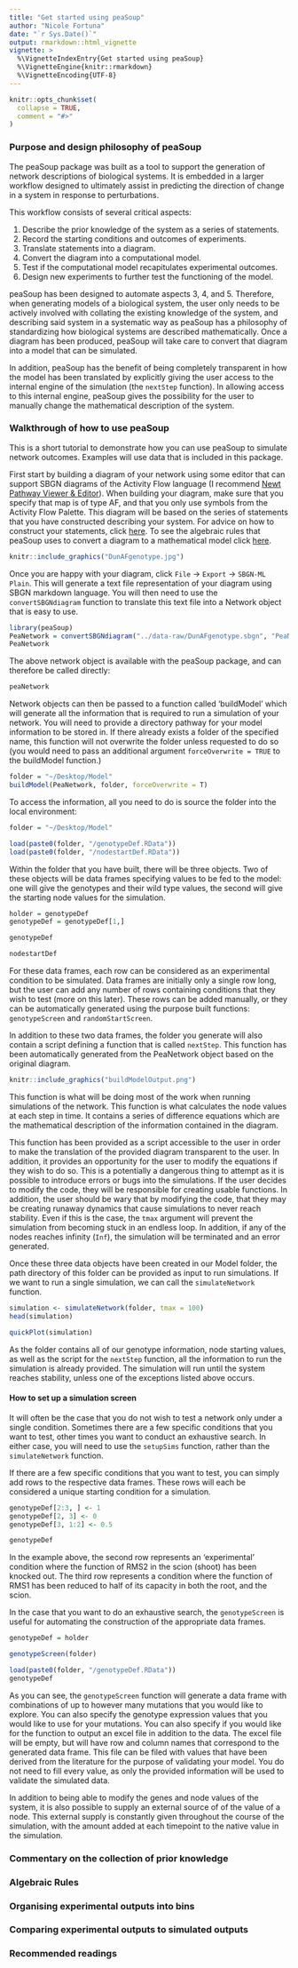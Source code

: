 ```yaml
---
title: "Get started using peaSoup"
author: "Nicole Fortuna"
date: "`r Sys.Date()`"
output: rmarkdown::html_vignette
vignette: >
  %\VignetteIndexEntry{Get started using peaSoup}
  %\VignetteEngine{knitr::rmarkdown}
  %\VignetteEncoding{UTF-8}
---
```


```r
knitr::opts_chunk$set(
  collapse = TRUE,
  comment = "#>"
)
```

### Purpose and design philosophy of peaSoup

The peaSoup package was built as a tool to support the generation of network descriptions of biological systems. It is embedded in a larger workflow designed to ultimately assist in predicting the direction of change in a system in response to perturbations.

This workflow consists of several critical aspects: 

1. Describe the prior knowledge of the system as a series of statements.
2. Record the starting conditions and outcomes of experiments.
3. Translate statements into a diagram.
4. Convert the diagram into a computational model.
5. Test if the computational model recapitulates experimental outcomes.
6. Design new experiments to further test the functioning of the model.

peaSoup has been designed to automate aspects 3, 4, and 5. Therefore, when generating models of a biological system, the user only needs to be actively involved with collating the existing knowledge of the system, and describing said system in a systematic way as peaSoup has a philosophy of standardizing how biological systems are described mathematically. Once a diagram has been produced, peaSoup will take care to convert that diagram into a model that can be simulated.

In addition, peaSoup has the benefit of being completely transparent in how the model has been translated by explicitly giving the user access to the internal engine of the simulation (the `nextStep` function). In allowing access to this internal engine, peaSoup gives the possibility for the user to manually change the mathematical description of the system.

### Walkthrough of how to use peaSoup

This is a short tutorial to demonstrate how you can use peaSoup to simulate network outcomes. Examples will use data that is included in this package.

First start by building a diagram of your network using some editor that can support SBGN diagrams of the Activity Flow language (I recommend [Newt Pathway Viewer & Editor](https://web.newteditor.org/)). When building your diagram, make sure that you specify that map is of type AF, and that you only use symbols from the Activity Flow Palette. This diagram will be based on the series of statements that you have constructed describing your system. For advice on how to construct your statements, click [here](#hypotheses). To see the algebraic rules that peaSoup uses to convert a diagram to a mathematical model click [here](#rules).

```r
knitr::include_graphics("DunAFgenotype.jpg")
```

Once you are happy with your diagram, click `File` -> `Export` -> `SBGN-ML Plain`. This will generate a text file representation of your diagram using SBGN markdown language. You will then need to use the `convertSBGNdiagram` function to translate this text file into a Network object that is easy to use.

```r
library(peaSoup)
PeaNetwork = convertSBGNdiagram("../data-raw/DunAFgenotype.sbgn", "PeaNetwork")
PeaNetwork
```

The above network object is available with the peaSoup package, and can therefore be called directly:

```r
peaNetwork
```

Network objects can then be passed to a function called 'buildModel' which will generate all
the information that is required to run a simulation of your network. You will need to provide a directory pathway for your model information to be stored in. If there already exists a folder of the specified name, this function will not overwrite the folder unless requested to do so (you would need to pass an additional argument `forceOverwrite = TRUE` to the buildModel function.)

```r
folder = "~/Desktop/Model"
buildModel(PeaNetwork, folder, forceOverwrite = T)
```

To access the information, all you need to do is source the folder into the local environment:
```r
folder = "~/Desktop/Model"
```


```r
load(paste0(folder, "/genotypeDef.RData"))
load(paste0(folder, "/nodestartDef.RData"))
```

Within the folder that you have built, there will be three objects. Two of these objects will be data frames specifying values to be fed to the model: one will give the genotypes and their wild type values, the second will give the starting node values for the simulation.

```r
holder = genotypeDef
genotypeDef = genotypeDef[1,]
```

```r
genotypeDef

nodestartDef
```

For these data frames, each row can be considered as an experimental condition to be simulated. Data frames are initially only a single row long, but the user can add any number of rows containing conditions that they wish to test (more on this later). These rows can be added manually, or they can be automatically generated using the purpose built functions: `genotypeScreen` and `randomStartScreen`.

In addition to these two data frames, the folder you generate will also contain a script defining a function that is called `nextStep`. This function has been automatically generated from the PeaNetwork object based on the original diagram. 

```r
knitr::include_graphics("buildModelOutput.png")
```

This function is what will be doing most of the work when running simulations of the network. This function is what calculates the node values at each step in time. It contains a series of difference equations which are the mathematical description of the information contained in the diagram.

This function has been provided as a script accessible to the user in order to make the translation of the provided diagram transparent to the user. In addition, it provides an opportunity for the user to modify the equations if they wish to do so. This is a potentially a dangerous thing to attempt as it is possible to introduce errors or bugs into the simulations. If the user decides to modify the code, they will be responsible for creating usable functions. In addition, the user should be wary that by modifying the code, that they may be creating runaway dynamics that cause simulations to never reach stability. Even if this is the case, the `tmax` argument will prevent the simulation from becoming stuck in an endless loop. In addition, if any of the nodes reaches infinity (`Inf`), the simulation will be terminated and an error generated.

Once these three data objects have been created in our Model folder, the path directory of this folder can be provided as input to run simulations. If we want to run a single simulation, we can call the `simulateNetwork` function.

```r
simulation <- simulateNetwork(folder, tmax = 100) 
head(simulation)
```

```r
quickPlot(simulation)
```

As the folder contains all of our genotype information, node starting values, as well as the script for the `nextStep` function, all the information to run the simulation is already provided. The simulation will run until the system reaches stability, unless one of the exceptions listed above occurs.

#### How to set up a simulation screen
It will often be the case that you do not wish to test a network only under a single condition. Sometimes there are a few specific conditions that you want to test, other times you want to conduct an exhaustive search. In either case, you will need to use the `setupSims` function, rather than the `simulateNetwork` function.

If there are a few specific conditions that you want to test, you can simply add rows to the respective data frames. These rows will each be considered a unique starting condition for a simulation.

```r
genotypeDef[2:3, ] <- 1
genotypeDef[2, 3] <- 0
genotypeDef[3, 1:2] <- 0.5

genotypeDef
```
In the example above, the second row represents an 'experimental' condition where the function of RMS2 in the scion (shoot) has been knocked out. The third row represents a condition where the function of RMS1 has been reduced to half of its capacity in both the root, and the scion.

In the case that you want to do an exhaustive search, the `genotypeScreen` is useful for automating the construction of the appropriate data frames.

```r
genotypeDef = holder
```

```r
genotypeScreen(folder)

load(paste0(folder, "/genotypeDef.RData"))
genotypeDef 
```

As you can see, the `genotypeScreen` function will generate a data frame with combinations of up to however many mutations that you would like to explore. You can also specify the genotype expression values that you would like to use for your mutations. You can also specify if you would like for the function to output an excel file in addition to the data. The excel file will be empty, but will have row and column names that correspond to the generated data frame. This file can be filed with values that have been derived from the literature for the purpose of validating your model. You do not need to fill every value, as only the provided information will be used to validate the simulated data.

In addition to being able to modify the genes and node values of the system, it is also possible to supply an external source of of the value of a node. This external supply is constantly given throughout the course of the simulation, with the amount added at each timepoint to the native value in the simulation.

### Commentary on the collection of prior knowledge {#hypotheses}

### Algebraic Rules {#rules}

### Organising experimental outputs into bins

### Comparing experimental outputs to simulated outputs

### Recommended readings
